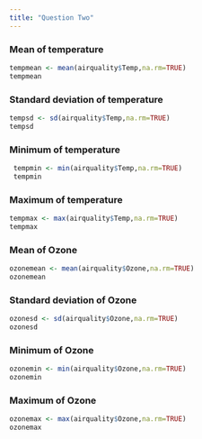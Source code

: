 ```yaml
---
title: "Question Two"
---
```


### Mean of temperature

```r
tempmean <- mean(airquality$Temp,na.rm=TRUE)
tempmean
```

### Standard deviation of temperature

```r
tempsd <- sd(airquality$Temp,na.rm=TRUE)
tempsd
```

### Minimum of temperature

```r
 tempmin <- min(airquality$Temp,na.rm=TRUE)
 tempmin
```

### Maximum of temperature

```r
tempmax <- max(airquality$Temp,na.rm=TRUE)
tempmax
```

### Mean of Ozone

```r
ozonemean <- mean(airquality$Ozone,na.rm=TRUE)
ozonemean
```

### Standard deviation of Ozone

```r
ozonesd <- sd(airquality$Ozone,na.rm=TRUE)
ozonesd
```

### Minimum of Ozone

```r
ozonemin <- min(airquality$Ozone,na.rm=TRUE)
ozonemin
```

### Maximum of Ozone

```r
ozonemax <- max(airquality$Ozone,na.rm=TRUE)
ozonemax
```
